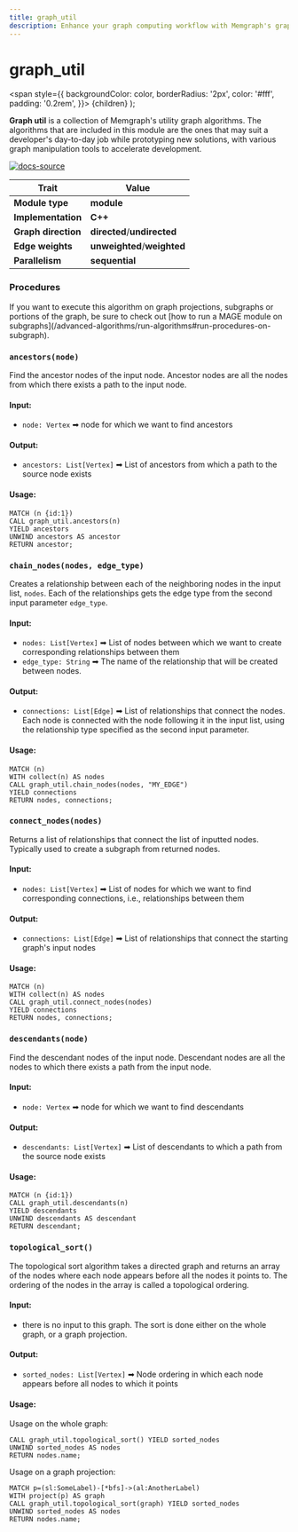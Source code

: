 ```yaml
---
title: graph_util
description: Enhance your graph computing workflow with Memgraph's graph_util utility. Access tutorials and comprehensive documentation to learn how to work with graphs more efficiently using the graph_util utility in Memgraph.
---
```



# graph_util

<span
style={{
  backgroundColor: color,
  borderRadius: '2px',
  color: '#fff',
  padding: '0.2rem',
}}>
{children}
</span>
);

**Graph util** is a collection of Memgraph's utility graph algorithms. The algorithms that are included in this module
are the ones that may suit a developer's day-to-day job while prototyping new
solutions, with various graph manipulation tools to accelerate development. 

[![docs-source](https://img.shields.io/badge/source-graph_util-FB6E00?logo=github&style=for-the-badge)](https://github.com/memgraph/mage/blob/main/cpp/graph_util_module/graph_util_module.cpp)

| Trait               | Value                                                                                                     |
| ------------------- | --------------------------------------------------------------------------------------------------------- |
| **Module type**     | <Highlight color="#FB6E00">**module**</Highlight>                                                         |
| **Implementation**  | <Highlight color="#FB6E00">**C++**</Highlight>                                                           |
| **Graph direction** | <Highlight color="#FB6E00">**directed**</Highlight>/<Highlight color="#FB6E00">**undirected**</Highlight> |
| **Edge weights**    | <Highlight color="#FB6E00">**unweighted**</Highlight>/<Highlight color="#FB6E00">**weighted**</Highlight> |
| **Parallelism**     | <Highlight color="#FB6E00">**sequential**</Highlight>                                                   |

### Procedures

<Callout type="info">
If you want to execute this algorithm on graph projections, subgraphs or portions of the graph, be sure to check out [how to run a MAGE module on subgraphs](/advanced-algorithms/run-algorithms#run-procedures-on-subgraph).
</Callout>

### `ancestors(node)`

Find the ancestor nodes of the input node. Ancestor nodes are all the nodes from which
there exists a path to the input node.

#### Input:

- `node: Vertex` ➡ node for which we want to find ancestors


#### Output:

- `ancestors: List[Vertex]` ➡ List of ancestors from which a path to the source node exists

#### Usage:

```cypher
MATCH (n {id:1})
CALL graph_util.ancestors(n)
YIELD ancestors
UNWIND ancestors AS ancestor
RETURN ancestor;
```

### `chain_nodes(nodes, edge_type)`

Creates a relationship between each of the neighboring nodes in the input list, `nodes`. Each of the relationships
gets the edge type from the second input parameter `edge_type`.

#### Input:

- `nodes: List[Vertex]` ➡ List of nodes between which we want to create corresponding relationships between them
- `edge_type: String` ➡ The name of the relationship that will be created between nodes.


#### Output:

- `connections: List[Edge]` ➡ List of relationships that connect the nodes. Each node is connected with the node following it in the input list, using the relationship type specified as the second input parameter.

#### Usage:

```cypher
MATCH (n)
WITH collect(n) AS nodes
CALL graph_util.chain_nodes(nodes, "MY_EDGE")
YIELD connections
RETURN nodes, connections;
```

### `connect_nodes(nodes)`

Returns a list of relationships that connect the list of inputted nodes. 
Typically used to create a subgraph from returned nodes.
#### Input:

- `nodes: List[Vertex]` ➡ List of nodes for which we want to find corresponding connections, i.e., relationships between them


#### Output:

- `connections: List[Edge]` ➡ List of relationships that connect the starting graph's input nodes

#### Usage:

```cypher
MATCH (n)
WITH collect(n) AS nodes
CALL graph_util.connect_nodes(nodes)
YIELD connections
RETURN nodes, connections;
```

### `descendants(node)`

Find the descendant nodes of the input node. Descendant nodes are all the nodes to which
there exists a path from the input node.

#### Input:

- `node: Vertex` ➡ node for which we want to find descendants


#### Output:

- `descendants: List[Vertex]` ➡ List of descendants to which a path from the source node exists

#### Usage:

```cypher
MATCH (n {id:1})
CALL graph_util.descendants(n)
YIELD descendants
UNWIND descendants AS descendant
RETURN descendant;
```

### `topological_sort()`

The topological sort algorithm takes a directed graph and returns an array of the nodes where each node appears before all the nodes it points to. The ordering of the nodes in the array is called a topological ordering.

#### Input:

- there is no input to this graph. The sort is done either on the whole graph, or a graph projection.


#### Output:

- `sorted_nodes: List[Vertex]` ➡ Node ordering in which each node appears before all nodes to which it points

#### Usage:

Usage on the whole graph:
```cypher
CALL graph_util.topological_sort() YIELD sorted_nodes
UNWIND sorted_nodes AS nodes
RETURN nodes.name;
```

Usage on a graph projection:
```cypher
MATCH p=(sl:SomeLabel)-[*bfs]->(al:AnotherLabel)
WITH project(p) AS graph
CALL graph_util.topological_sort(graph) YIELD sorted_nodes
UNWIND sorted_nodes AS nodes
RETURN nodes.name;
```